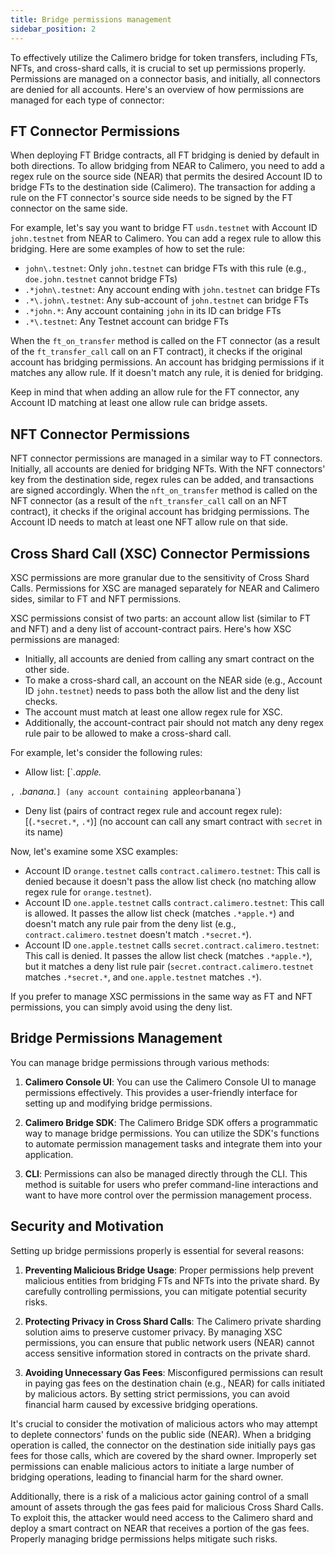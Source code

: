 ```yaml
---
title: Bridge permissions management
sidebar_position: 2
---
```


To effectively utilize the Calimero bridge for token transfers, including FTs, NFTs, and cross-shard calls, it is crucial to set up permissions properly. Permissions are managed on a connector basis, and initially, all connectors are denied for all accounts. Here's an overview of how permissions are managed for each type of connector:

## FT Connector Permissions

When deploying FT Bridge contracts, all FT bridging is denied by default in both directions. To allow bridging from NEAR to Calimero, you need to add a regex rule on the source side (NEAR) that permits the desired Account ID to bridge FTs to the destination side (Calimero). The transaction for adding a rule on the FT connector's source side needs to be signed by the FT connector on the same side.

For example, let's say you want to bridge FT `usdn.testnet` with Account ID `john.testnet` from NEAR to Calimero. You can add a regex rule to allow this bridging. Here are some examples of how to set the rule:
- `john\.testnet`: Only `john.testnet` can bridge FTs with this rule (e.g., `doe.john.testnet` cannot bridge FTs)
- `.*john\.testnet`: Any account ending with `john.testnet` can bridge FTs
- `.*\.john\.testnet`: Any sub-account of `john.testnet` can bridge FTs
- `.*john.*`: Any account containing `john` in its ID can bridge FTs
- `.*\.testnet`: Any Testnet account can bridge FTs

When the `ft_on_transfer` method is called on the FT connector (as a result of the `ft_transfer_call` call on an FT contract), it checks if the original account has bridging permissions. An account has bridging permissions if it matches any allow rule. If it doesn't match any rule, it is denied for bridging.

Keep in mind that when adding an allow rule for the FT connector, any Account ID matching at least one allow rule can bridge assets.

## NFT Connector Permissions

NFT connector permissions are managed in a similar way to FT connectors. Initially, all accounts are denied for bridging NFTs. With the NFT connectors' key from the destination side, regex rules can be added, and transactions are signed accordingly. When the `nft_on_transfer` method is called on the NFT connector (as a result of the `nft_transfer_call` call on an NFT contract), it checks if the original account has bridging permissions. The Account ID needs to match at least one NFT allow rule on that side.

## Cross Shard Call (XSC) Connector Permissions

XSC permissions are more granular due to the sensitivity of Cross Shard Calls. Permissions for XSC are managed separately for NEAR and Calimero sides, similar to FT and NFT permissions.

XSC permissions consist of two parts: an account allow list (similar to FT and NFT) and a deny list of account-contract pairs. Here's how XSC permissions are managed:

- Initially, all accounts are denied from calling any smart contract on the other side.
- To make a cross-shard call, an account on the NEAR side (e.g., Account ID `john.testnet`) needs to pass both the allow list and the deny list checks.
- The account must match at least one allow regex rule for XSC.
- Additionally, the account-contract pair should not match any deny regex rule pair to be allowed to make a cross-shard call.

For example, let's consider the following rules:
- Allow list: [`.*apple.*

`, `.*banana.*`] (any account containing `apple` or `banana`)
- Deny list (pairs of contract regex rule and account regex rule): [(`.*secret.*`, `.*`)] (no account can call any smart contract with `secret` in its name)

Now, let's examine some XSC examples:
- Account ID `orange.testnet` calls `contract.calimero.testnet`: This call is denied because it doesn't pass the allow list check (no matching allow regex rule for `orange.testnet`).
- Account ID `one.apple.testnet` calls `contract.calimero.testnet`: This call is allowed. It passes the allow list check (matches `.*apple.*`) and doesn't match any rule pair from the deny list (e.g., `contract.calimero.testnet` doesn't match `.*secret.*`).
- Account ID `one.apple.testnet` calls `secret.contract.calimero.testnet`: This call is denied. It passes the allow list check (matches `.*apple.*`), but it matches a deny list rule pair (`secret.contract.calimero.testnet` matches `.*secret.*`, and `one.apple.testnet` matches `.*`).

If you prefer to manage XSC permissions in the same way as FT and NFT permissions, you can simply avoid using the deny list.

## Bridge Permissions Management

You can manage bridge permissions through various methods:

1. **Calimero Console UI**: You can use the Calimero Console UI to manage permissions effectively. This provides a user-friendly interface for setting up and modifying bridge permissions.

2. **Calimero Bridge SDK**: The Calimero Bridge SDK offers a programmatic way to manage bridge permissions. You can utilize the SDK's functions to automate permission management tasks and integrate them into your application.

3. **CLI**: Permissions can also be managed directly through the CLI. This method is suitable for users who prefer command-line interactions and want to have more control over the permission management process.

## Security and Motivation

Setting up bridge permissions properly is essential for several reasons:

1. **Preventing Malicious Bridge Usage**: Proper permissions help prevent malicious entities from bridging FTs and NFTs into the private shard. By carefully controlling permissions, you can mitigate potential security risks.

2. **Protecting Privacy in Cross Shard Calls**: The Calimero private sharding solution aims to preserve customer privacy. By managing XSC permissions, you can ensure that public network users (NEAR) cannot access sensitive information stored in contracts on the private shard.

3. **Avoiding Unnecessary Gas Fees**: Misconfigured permissions can result in paying gas fees on the destination chain (e.g., NEAR) for calls initiated by malicious actors. By setting strict permissions, you can avoid financial harm caused by excessive bridging operations.

It's crucial to consider the motivation of malicious actors who may attempt to deplete connectors' funds on the public side (NEAR). When a bridging operation is called, the connector on the destination side initially pays gas fees for those calls, which are covered by the shard owner. Improperly set permissions can enable malicious actors to initiate a large number of bridging operations, leading to financial harm for the shard owner.

Additionally, there is a risk of a malicious actor gaining control of a small amount of assets through the gas fees paid for malicious Cross Shard Calls. To exploit this, the attacker would need access to the Calimero shard and deploy a smart contract on NEAR that receives a portion of the gas fees. Properly managing bridge permissions helps mitigate such risks.



 
